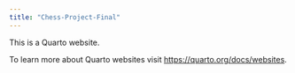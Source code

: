 ```yaml
---
title: "Chess-Project-Final"
---
```


This is a Quarto website.

To learn more about Quarto websites visit <https://quarto.org/docs/websites>.
